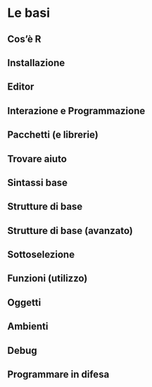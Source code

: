 # Le basi {#basi}

## Cos'è R

## Installazione
 
## Editor

## Interazione e Programmazione

## Pacchetti (e librerie)

## Trovare aiuto

## Sintassi base

## Strutture di base

## Strutture di base (avanzato)

## Sottoselezione

## Funzioni (utilizzo)

## Oggetti

## Ambienti

## Debug

## Programmare in difesa
